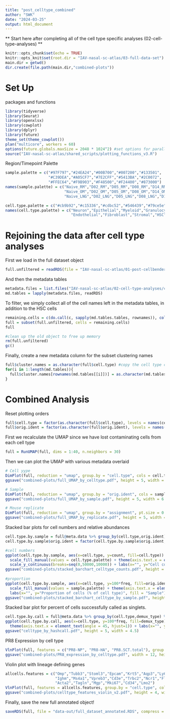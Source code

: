 ```yaml
---
title: "post_celltype_combined"
author: "SWK"
date: "2024-03-25"
output: html_document
---
```


** Start here after completing all of the cell type specific analyses (02-cell-type-analyses) **

```r
knitr::opts_chunk$set(echo = TRUE)
knitr::opts_knit$set(root.dir = "IAV-nasal-sc-atlas/03-full-data-set")
main.dir = getwd()
dir.create(file.path(main.dir,"combined-plots"))
```

# Set Up
packages and functions
```r
library(tidyverse)
library(Seurat)
library(openxlsx)
library(cowplot)
library(dplyr)
library(future)
theme_set(theme_cowplot())
plan("multicore", workers = 60)
options(future.globals.maxSize = 2048 * 1024^2) #set options for parallelization
source("IAV-nasal-sc-atlas/shared_scripts/plotting_functions_v3.R")
```

Region/Timepoint Palette
```r
sample.palette = c("#97F797","#24EA24","#00B700","#007200","#133501",
                   "#C39DEA","#A05CF7","#7E2CFF","#5413BA","#2C0072",
                   "#FFEC64","#F9B903","#F48500","#F24400","#873000")
names(sample.palette) = c("Naive_RM","D02_RM","D05_RM","D08_RM","D14_RM",
                          "Naive_OM","D02_OM","D05_OM","D08_OM","D14_OM",
                          "Naive_LNG","D02_LNG","D05_LNG","D08_LNG","D14_LNG")

cell.type.palette = c("#cb9b92","#c15336","#cdbc52","#546439","#79ce5e","#82c7b7","#8089c0","#8447c0","#4d2f46","#c85191")
names(cell.type.palette) = c("Neuron","Epithelial","Myeloid","Granulocyte","B Cell","T/NK Cell",
                             "Endothelial","Fibroblast","Stromal","HSC")
```


# Rejoining the data after cell type analyses
First we load in the full dataset object
```r
full.unfiltered = readRDS(file = "IAV-nasal-sc-atlas/01-post-cellbender/tr2/full_dataset_post_filter.RDS")
```

And then the metadata tables
```r
metadata.files = list.files("IAV-nasal-sc-atlas/02-cell-type-analyses/cell-types", pattern = "RDS", full.names = TRUE)
md.tables = lapply(metadata.files, readRDS)
```

To filter, we simply collect all of the cell names left in the metadata tables, in addition to the HSC cells
```r
remaining.cells = c(do.call(c, sapply(md.tables.tables, rownames)), colnames(full.unfiltered)[full.unfiltered$cell.type == "HSC"])
full = subset(full.unfiltered, cells = remaining.cells)
full

#clean up the old object to free up memory
rm(full.unfiltered)
gc()
```

Finally, create a new metadata column for the subset clustering names
```r
full$cluster.names = as.character(full$cell.type) #copy the cell type column
for(i in 1:length(md.tables)){ 
  full$cluster.names[rownames(md.tables[[i]])] = as.character(md.tables[[i]]$cluster.names) #fill row by with the cluster names
}
```


# Combined Analysis
Reset plotting orders
```r
full$cell.type = factor(as.character(full$cell.type), levels = names(cell.type.palette))
full$orig.ident = factor(as.character(full$orig.ident), levels = names(sample.palette))
```

First we recalculate the UMAP since we have lost contaminating cells from each cell type
```r
full = RunUMAP(full, dims = 1:40, n.neighbors = 30)
```

Then we can plot the UMAP with various metadata overlaid
```r
# Cell yype
DimPlot(full, reduction = "umap", group.by = "cell.type", cols = cell.type.palette, pt.size = 0.5, raster = TRUE, raster.dpi = c(1200,1200))
ggsave("combined-plots/full_UMAP_by_celltype.pdf", height = 5, width = 6.5)

# Sample
DimPlot(full, reduction = "umap", group.by = "orig.ident", cols = sample.palette, pt.size = 0.5, raster = TRUE, raster.dpi = c(1200,1200), shuffle = TRUE)
ggsave("combined-plots/full_UMAP_by_sample.pdf", height = 5, width = 6.5)

# Mouse replicate
DimPlot(full, reduction = "umap", group.by = "assignment", pt.size = 0.5, raster = TRUE, raster.dpi = c(1200,1200), shuffle = TRUE) & NoLegend()
ggsave("combined-plots/full_UMAP_by_replicate.pdf", height = 5, width = 5)
```

Stacked bar plots for cell numbers and relative abundances
```r
cell.type.by.sample = full@meta.data %>% group_by(cell.type,orig.ident) %>% summarise(count = n()) %>% mutate(freq = count/sum(count))
cell.type.by.sample$orig.ident = factor(cell.type.by.sample$orig.ident, levels = names(sample.palette))

#cell numbers
ggplot(cell.type.by.sample, aes(x=cell.type, y=count, fill=cell.type)) + geom_bar(stat="identity") +
  scale_fill_manual(values = cell.type.palette) + theme(axis.text.x = element_text(angle = 45, hjust=1)) + 
  scale_y_continuous(breaks=seq(0,50000,10000)) + labs(x="", y="Cell counts") + guides(fill = "none")
ggsave("combined-plots/stacked_barchart_celltype_counts.pdf", height = 4, width = 5)
  
#proportion
ggplot(cell.type.by.sample, aes(x=cell.type, y=100*freq, fill=orig.ident)) + geom_bar(stat="identity") + 
  scale_fill_manual(values = sample.palette) + theme(axis.text.x = element_text(angle = 45, hjust=1)) + 
  labs(x="", y="Proportion of cells (% of cell type)", fill = "Sample") + scale_y_reverse()
ggsave("combined-plots/stacked_barchart_celltype_by_sample.pdf", height = 6, width = 5.5)
```

Stacked bar plot for percent of cells successfully called as singlets.
```r
cell.type.by.call = full@meta.data %>% group_by(cell.type,demux_type) %>% summarise(count = n()) %>% mutate(freq = count/sum(count))
ggplot(cell.type.by.call, aes(x=cell.type, y=100*freq, fill=demux_type)) + geom_bar(stat="identity") + 
  theme(axis.text.x = element_text(angle = 45, hjust=1)) + labs(x="", y="Percent of Cells", fill = "Hash Call")
ggsave("celltype_by_hashcall.pdf", height = 5, width = 4.5)
```

PR8 Expression by cell type
```r
VlnPlot(full, features = c("PR8-NP", "PR8-HA", "PR8.SCT.total"), group.by = "cell.type", pt.size = 0.1, raster=TRUE)
ggsave("combined-plots/PR8_expression_by_celltype.pdf", width = 12, height = 5)
```

Violin plot with lineage defining genes
```r
allcells.features = c("Omp","Tubb3","Stoml3","Epcam","Krt5","Aqp3","Ly6g","Camp","Il1b","Lyz2","Cd74","Ly6c2",
                      "Ighm","Ms4a1","Vpreb3","Cd3e","Trbc2","Ncr1","Flt1","Pecam1","Vwf","Col3a1","Dcn","Pi16",
                      "Acta2","Tagln","Mgp","Mki67","Cd34","Lmo2")
VlnPlot(full, features = allcells.features, group.by = "cell.type", cols = cell.type.palette, pt.size = -1, stack = TRUE, fill.by = "ident") & NoLegend()
ggsave("combined-plots/celltype_features_violin_v2.pdf", height = 4, width = 9)
```

Finally, save the new full annotated object!
```r
saveRDS(full, file = "data-out/full_dataset_annotated.RDS", compress = FALSE)
```


